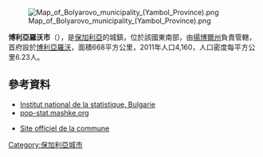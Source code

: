 [[Image:Map_of_Bolyarovo_municipality_(Yambol_Province).png|right]]

'''博利亞羅沃市'''（{{lang-bg|Болярово}}），是[[保加利亞|保加利亞]]的城鎮，位於該國東南部，由[[揚博爾州|揚博爾州]]負責管轄，首府設於[[博利亞羅沃|博利亞羅沃]]，面積668平方公里，2011年人口4,160，人口密度每平方公里6.23人。
{{Coord|42.149405|N|26.812649|E|display=title}}

==參考資料==
*[https://web.archive.org/web/20101113165626/http://www.nsi.bg/otrasalen.php?otr=53&a1=1583&a2=1584&a3=1585#cont#cont Institut national de la statistique, Bulgarie]
*[http://pop-stat.mashke.org/bulgaria-division.htm pop-stat.mashke.org]{{Wayback|url=http://pop-stat.mashke.org/bulgaria-division.htm |date=20171113015521 }}
*{{bg}} [https://web.archive.org/web/20150815060046/http://bolyarovo.domino.bg/ Site officiel de la commune]

{{Bulgaria-geo-stub}}
[[Category:保加利亞城市|Category:保加利亞城市]]